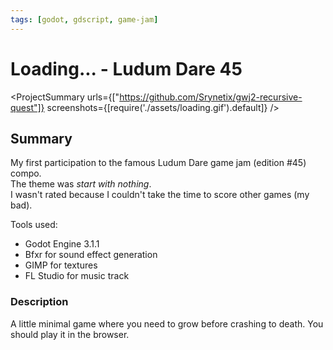 ```yaml
---
tags: [godot, gdscript, game-jam]
---
```

<Back name="Projects" link="../../" />

# Loading... - Ludum Dare 45

<ProjectSummary
    urls={["https://github.com/Srynetix/gwj2-recursive-quest"]}
    screenshots={[require('./assets/loading.gif').default]}
/>

## Summary

My first participation to the famous <ELink href="https://ldjam.com/events/ludum-dare/45/">Ludum Dare game jam (edition #45)</ELink> compo.  
The theme was *start with nothing*.  
I wasn't rated because I couldn't take the time to score other games (my bad).

Tools used:
- Godot Engine 3.1.1
- Bfxr for sound effect generation
- GIMP for textures
- FL Studio for music track

### Description

A little minimal game where you need to grow before crashing to death. You should play it in the browser.

